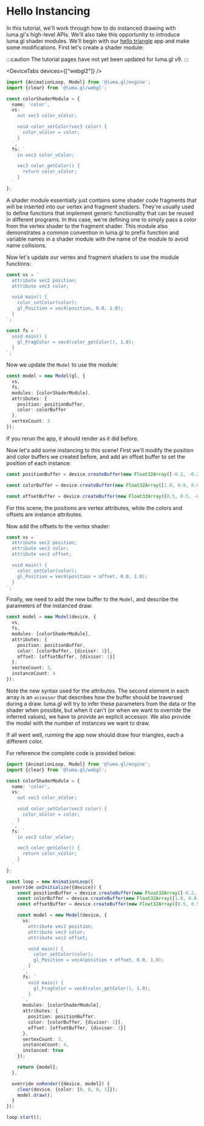 
# Hello Instancing

In this tutorial, we'll work through how to do instanced drawing with luma.gl's high-level APIs. We'll also take this opportunity to introduce luma.gl shader modules. We'll begin with our [hello triangle](/docs/tutorials/hello-triangle) app and make some modifications. First let's create a shader module:

:::caution
The tutorial pages have not yet been updated for luma.gl v9. 
:::

<DeviceTabs devices={["webgl2"]} />
<HelloInstancingExample />


```typescript
import {AnimationLoop, Model} from '@luma.gl/engine';
import {clear} from '@luma.gl/webgl';

const colorShaderModule = {
  name: 'color',
  vs: `
    out vec3 color_vColor;

    void color_setColor(vec3 color) {
      color_vColor = color;
    }
  `,
  fs: `
    in vec3 color_vColor;

    vec3 color_getColor() {
      return color_vColor;
    }
  `
};
```

A shader module essentially just contains some shader code fragments that will be inserted into our vertex and fragment shaders. They're usually used to define functions that implement generic functionality that can be reused in different programs. In this case, we're defining one to simply pass a color from the vertex shader to the fragment shader. This module also demonstrates a common convention in luma.gl to prefix function and variable names in a shader module with the name of the module to avoid name collisions.

Now let's update our vertex and fragment shaders to use the module functions:

```typescript
const vs = `
  attribute vec2 position;
  attribute vec3 color;

  void main() {
    color_setColor(color);
    gl_Position = vec4(position, 0.0, 1.0);
  }
`;

const fs = `
  void main() {
    gl_FragColor = vec4(color_getColor(), 1.0);
  }
`;
```

Now we update the `Model` to use the module:

```typescript
const model = new Model(gl, {
  vs,
  fs,
  modules: [colorShaderModule],
  attributes: {
    position: positionBuffer,
    color: colorBuffer
  },
  vertexCount: 3
});
```

If you rerun the app, it should render as it did before.

Now let's add some instancing to this scene! First we'll modify the position and color buffers we created before, and add an offset buffer to set the position of each instance:

```typescript
const positionBuffer = device.createBuffer(new Float32Array([-0.2, -0.2, 0.2, -0.2, 0.0, 0.2]));

const colorBuffer = device.createBuffer(new Float32Array([1.0, 0.0, 0.0, 0.0, 1.0, 0.0, 0.0, 0.0, 1.0, 1.0, 1.0, 0.0]));

const offsetBuffer = device.createBuffer(new Float32Array([0.5, 0.5, -0.5, 0.5, 0.5, -0.5, -0.5, -0.5]));
```

For this scene, the positions are vertex attributes, while the colors and offsets are instance attributes.

Now add the offsets to the vertex shader:

```typescript
const vs = `
  attribute vec2 position;
  attribute vec3 color;
  attribute vec2 offset;

  void main() {
    color_setColor(color);
    gl_Position = vec4(position + offset, 0.0, 1.0);
  }
`;
```

Finally, we need to add the new buffer to the `Model`, and describe the parameters of the instanced draw:

```typescript
const model = new Model(device, {
  vs,
  fs,
  modules: [colorShaderModule],
  attributes: {
    position: positionBuffer,
    color: [colorBuffer, {divisor: 1}],
    offset: [offsetBuffer, {divisor: 1}]
  },
  vertexCount: 3,
  instanceCount: 4
});
```

Note the new syntax used for the attributes. The second element in each array is an `accessor` that describes how the buffer should be traversed during a draw. luma.gl will try to infer these parameters from the data or the shader when possible, but when it can't (or when we want to override the inferred values), we have to provide an explicit accessor. We also provide the model with the number of instances we want to draw.

If all went well, running the app now should draw four triangles, each a different color.

For reference the complete code is provided below:

```typescript
import {AnimationLoop, Model} from '@luma.gl/engine';
import {clear} from '@luma.gl/webgl';

const colorShaderModule = {
  name: 'color',
  vs: `
    out vec3 color_vColor;

    void color_setColor(vec3 color) {
      color_vColor = color;
    }
  `,
  fs: `
    in vec3 color_vColor;

    vec3 color_getColor() {
      return color_vColor;
    }
  `
};

const loop = new AnimationLoop({
  override onInitialize({device}) {
    const positionBuffer = device.createBuffer(new Float32Array([-0.2, -0.2, 0.2, -0.2, 0.0, 0.2]));
    const colorBuffer = device.createBuffer(new Float32Array([1.0, 0.0, 0.0, 0.0, 1.0, 0.0, 0.0, 0.0, 1.0, 1.0, 1.0, 0.0]));
    const offsetBuffer = device.createBuffer(new Float32Array([0.5, 0.5, -0.5, 0.5, 0.5, -0.5, -0.5, -0.5]));

    const model = new Model(device, {
      vs: `
        attribute vec2 position;
        attribute vec3 color;
        attribute vec2 offset;

        void main() {
          color_setColor(color);
          gl_Position = vec4(position + offset, 0.0, 1.0);
        }
      `,
      fs: `
        void main() {
          gl_FragColor = vec4(color_getColor(), 1.0);
        }
      `,
      modules: [colorShaderModule],
      attributes: {
        position: positionBuffer,
        color: [colorBuffer, {divisor: 1}],
        offset: [offsetBuffer, {divisor: 1}]
      },
      vertexCount: 3,
      instanceCount: 4,
      instanced: true
    });

    return {model};
  },

  override onRender({device, model}) {
    clear(device, {color: [0, 0, 0, 1]});
    model.draw();
  }
});

loop.start();
```
